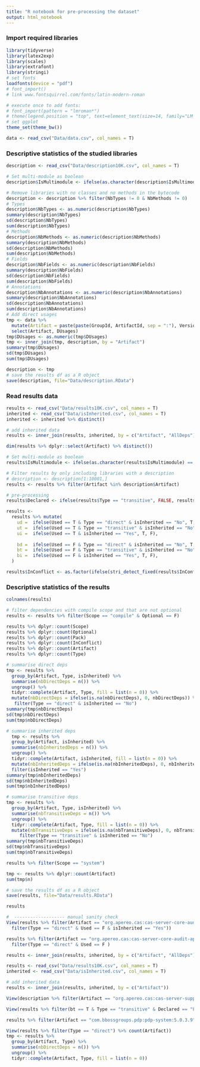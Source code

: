 ```yaml
---
title: "R notebook for pre-processing the dataset"
output: html_notebook
---
```


### Import required libraries

```r
library(tidyverse)
library(latex2exp)
library(scales)
library(extrafont)
library(stringi)
# set fonts
loadfonts(device = "pdf")
# font_import()
# link www.fontsquirrel.com/fonts/latin-modern-roman

# execute once to add fonts:
# font_import(pattern = "lmroman*")
# theme(legend.position = "top", text=element_text(size=14, family="LM Roman 10"))
# set ggplot 
theme_set(theme_bw())

data <- read_csv("Data/data.csv", col_names = T)
```

### Descriptive statistics of the studied libraries

```r
description <- read_csv("Data/description10K.csv", col_names = T)

# Set multi-module as boolean
description$IsMultimodule <- ifelse(as.character(description$IsMultimodule) == "none","no","yes")

# Remove libraries with no classes and no methods in the bytecode
description <- description %>% filter(NbTypes != 0 & NbMethods != 0)
# Types
description$NbTypes <- as.numeric(description$NbTypes)
summary(description$NbTypes)
sd(description$NbTypes)
sum(description$NbTypes)
# Methods
description$NbMethods <- as.numeric(description$NbMethods)
summary(description$NbMethods)
sd(description$NbMethods)
sum(description$NbMethods)
# Fields
description$NbFields <- as.numeric(description$NbFields)
summary(description$NbFields)
sd(description$NbFields)
sum(description$NbFields)
# Annotations
description$NbAnnotations <- as.numeric(description$NbAnnotations)
summary(description$NbAnnotations)
sd(description$NbAnnotations)
sum(description$NbAnnotations)
# Add direct usages
tmp <- data %>%
  mutate(Artifact = paste(paste(GroupId, ArtifactId, sep = ":"), Version, sep = ":")) %>%
  select(Artifact, DUsages)
tmp$DUsages <- as.numeric(tmp$DUsages)
tmp <- inner_join(tmp, description, by = "Artifact")
summary(tmp$DUsages)
sd(tmp$DUsages)
sum(tmp$DUsages)

description <- tmp
# save the results df as a R object
save(description, file="Data/description.RData")
```

### Read results data

```r
results <- read_csv("Data/results10K.csv", col_names = T)
inherited <- read_csv("Data/isInherited.csv", col_names = T)
inherited <- inherited %>% distinct()

# add inherited data
results <- inner_join(results, inherited, by = c("Artifact", "AllDeps"))

dim(results %>% dplyr::select(Artifact) %>% distinct())

# Set multi-module as boolean
results$IsMultimodule <- ifelse(as.character(results$IsMultimodule) == "none", FALSE, TRUE)

# Filter results by only including libraries with a description
# description <- description[1:10001,]
results <- results %>% filter(Artifact %in% description$Artifact)

# pre-processing
results$Declared <- ifelse(results$Type == "transitive", FALSE, results$Declared)

results <-
  results %>% mutate(
    ud =  ifelse(Used == T & Type == "direct" & isInherited == "No", T, F),
    ut =  ifelse(Used == T & Type == "transitive" & isInherited == "No", T, F),
    ui =  ifelse(Used == T & isInherited == "Yes", T, F),
    
    bd =  ifelse(Used == F & Type == "direct" & isInherited == "No", T, F),
    bt =  ifelse(Used == F & Type == "transitive" & isInherited == "No", T, F),
    bi =  ifelse(Used == F & isInherited == "Yes", T, F),
  )

results$InConflict <- as.factor(ifelse(stri_detect_fixed(results$InConflict, c("conflict")), "In conflict", ifelse(stri_detect_fixed(results$InConflict, c("duplicate")), "Omitted for duplicate", ifelse(stri_detect_fixed(results$InConflict, c("cycle")), "Omitted for cycle","Not in conflict"))))

```

### Descriptive statistics of the results

```r
colnames(results)

# filter dependencies with compile scope and that are not optional
results <- results %>% filter(Scope == "compile" & Optional == F) 

results %>% dplyr::count(Scope)
results %>% dplyr::count(Optional)
results %>% dplyr::count(Pack)
results %>% dplyr::count(InConflict)
results %>% dplyr::count(Artifact)
results %>% dplyr::count(Type)

# summarise direct deps
tmp <- results %>%
  group_by(Artifact, Type, isInherited) %>% 
  summarise(nbDirectDeps = n()) %>% 
  ungroup() %>%
  tidyr::complete(Artifact, Type, fill = list(n = 0)) %>% 
  mutate(nbDirectDeps = ifelse(is.na(nbDirectDeps), 0, nbDirectDeps)) %>% 
   filter(Type == "direct" & isInherited == "No")
summary(tmp$nbDirectDeps)
sd(tmp$nbDirectDeps)
sum(tmp$nbDirectDeps)

# summarise inherited deps
  tmp <- results %>% 
  group_by(Artifact, isInherited) %>% 
  summarise(nbInheritedDeps = n()) %>% 
  ungroup() %>%
  tidyr::complete(Artifact, isInherited, fill = list(n = 0)) %>% 
  mutate(nbInheritedDeps = ifelse(is.na(nbInheritedDeps), 0, nbInheritedDeps)) %>% 
  filter(isInherited == "Yes")
summary(tmp$nbInheritedDeps)
sd(tmp$nbInheritedDeps)
sum(tmp$nbInheritedDeps)

# summarise transitive deps
tmp <- results %>% 
  group_by(Artifact, Type, isInherited) %>% 
  summarise(nbTransitiveDeps = n()) %>% 
  ungroup() %>%
  tidyr::complete(Artifact, Type, fill = list(n = 0)) %>% 
  mutate(nbTransitiveDeps = ifelse(is.na(nbTransitiveDeps), 0, nbTransitiveDeps)) %>% 
     filter(Type == "transitive" & isInherited == "No")
summary(tmp$nbTransitiveDeps)
sd(tmp$nbTransitiveDeps)
sum(tmp$nbTransitiveDeps)

results %>% filter(Scope == "system")

tmp <- results %>% dplyr::count(Artifact) 
sum(tmp$n)

# save the results df as a R object
save(results, file="Data/results.RData")

results


```


```r
#  ------------------- manual sanity check
View(results %>% filter(Artifact == "org.apereo.cas:cas-server-core-audit-api:5.3.1") %>% 
  filter(Type == "direct" & Used == F & isInherited == "Yes"))

results %>% filter(Artifact == "org.apereo.cas:cas-server-core-audit-api:5.3.1") %>% 
  filter(Type == "direct" & Used == F )

results <- inner_join(results, inherited, by = c("Artifact", "AllDeps"))

results <- read_csv("Data/results10K.csv", col_names = T)
inherited <- read_csv("Data/isInherited.csv", col_names = T)

# add inherited data
results <- inner_join(results, inherited, by = c("Artifact"))
```


```r
View(description %>% filter(Artifact == "org.apereo.cas:cas-server-support-oauth-webflow:5.1.8"))

View(results %>% filter(bt == T & Type == "transitive" & Declared == "FALSE" & Scope == "compile" & InConflict == "NO") %>% count(Artifact, AllDeps))

results %>% filter(Artifact == "com.bbossgroups.pdp:pdp-system:5.0.3.9" & Declared == "TRUE" & Scope == "compile" & InConflict == "NO")

View(results %>% filter(Type == "direct") %>% count(Artifact))
tmp <- results %>%
  group_by(Artifact, Type) %>% 
  summarise(nbDirectDeps = n()) %>% 
  ungroup() %>%
  tidyr::complete(Artifact, Type, fill = list(n = 0)) 
```
